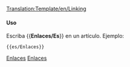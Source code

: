 [[Translation:Template/en/Linking]]
<noinclude>
</noinclude>
{{es/Metaplantilla de avisos| tipo  = contenido
<!-- | imagen = WarningIcon.png -->
| texto  = <strong>Solicitud</strong><br />Por favor no utilice servicios externos de alojamiento de imágenes como puede ser Imageshack o incluso su propio espacio web. Tampoco cargue imágenes extremadamente grandes, que pueden romper los diseños avanzados que se utilizan. Si quiere, puede colaborar subiendo cualquier imagen enlazada externa que encuentre.
}}<noinclude>

==== Uso====
Escriba <nowiki>{{</nowiki>'''Enlaces/Es'''<nowiki>}}</nowiki> en un artículo. Ejemplo:
<pre>{{es/Enlaces}}</pre>

[[Category:es/Plantillas|Enlaces]][[Category:es/Cajas de mensajes|Enlaces]]</noinclude>